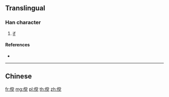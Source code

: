 {{character info/new}}
{{also|儻}}
==Translingual==

===Han character===
{{Han char|rn=9|rad=人|as=10|sn=12|four=|canj=OFBU|ids=⿰亻党}}

# [[if]]

====References====
* {{Han ref|kx=0114.051|hdz=10202.160|uh=50A5|ud=20645}}

----

==Chinese==
{{zh-see|儻}}

[[fr:傥]]
[[mg:傥]]
[[pl:傥]]
[[th:傥]]
[[zh:傥]]
